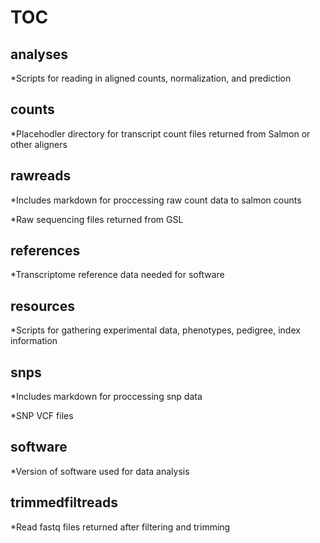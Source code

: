 # TOC

## analyses
  
  *Scripts for reading in aligned counts, normalization, and prediction

## counts

  *Placehodler directory for transcript count files returned from Salmon or other aligners 
  
## rawreads
  
  *Includes markdown for proccessing raw count data to salmon counts
  
  *Raw sequencing files returned from GSL
  
## references

  *Transcriptome reference data needed for software
  
## resources

  *Scripts for gathering experimental data, phenotypes, pedigree, index information
  
## snps
  
  *Includes markdown for proccessing snp data
  
  *SNP VCF files
  
## software

  *Version of software used for data analysis
  
## trimmedfiltreads

  *Read fastq files returned after filtering and trimming
